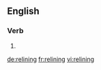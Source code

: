 ==English==

===Verb===
{{head|en}}

# {{present participle of|reline}}

[[de:relining]]
[[fr:relining]]
[[vi:relining]]